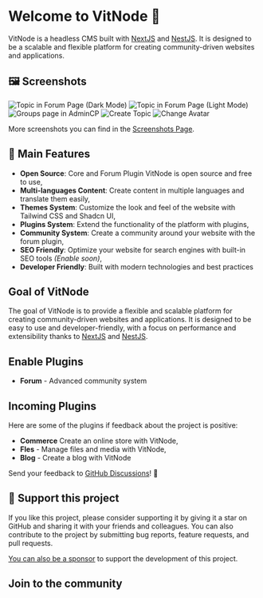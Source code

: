 

# Welcome to VitNode 👋

VitNode is a headless CMS built with [NextJS](https://nextjs.org/) and [NestJS](https://nestjs.com/). It is designed to be a scalable and flexible platform for creating community-driven websites and applications.

## 🖼️ Screenshots

<div className="flex flex-col gap-5 my-5">
  <Image src={image1} alt="Topic in Forum Page (Dark Mode)" />
  <Image src={image2} alt="Topic in Forum Page (Light Mode)" />
  <Image src={image12} alt="Groups page in AdminCP" />
  <Image src={image8} alt="Create Topic" />
  <Image src={image3} alt="Change Avatar" />
</div>

More screenshots you can find in the [Screenshots Page](/screenshots).

## 🎸 Main Features

- **Open Source**: Core and Forum Plugin VitNode is open source and free to use,
- **Multi-languages Content**: Create content in multiple languages and translate them easily,
- **Themes System**: Customize the look and feel of the website with Tailwind CSS and Shadcn UI,
- **Plugins System**: Extend the functionality of the platform with plugins,
- **Community System**: Create a community around your website with the forum plugin,
- **SEO Friendly**: Optimize your website for search engines with built-in SEO tools _(Enable soon)_,
- **Developer Friendly**: Built with modern technologies and best practices

## Goal of VitNode

The goal of VitNode is to provide a flexible and scalable platform for creating community-driven websites and applications. It is designed to be easy to use and developer-friendly, with a focus on performance and extensibility thanks to [NextJS](https://nextjs.org/) and [NestJS](https://nestjs.com/).

## Enable Plugins

- **Forum** - Advanced community system

## Incoming Plugins

Here are some of the plugins if feedback about the project is positive:

- **Commerce** Create an online store with VitNode,
- **Fles** - Manage files and media with VitNode,
- **Blog** - Create a blog with VitNode

Send your feedback to [GitHub Discussions](https://github.com/aXenDeveloper/vitnode/discussions)! 🚀

## 🫶 Support this project

If you like this project, please consider supporting it by giving it a star on GitHub and sharing it with your friends and colleagues. You can also contribute to the project by submitting bug reports, feature requests, and pull requests.

[You can also be a sponsor](https://github.com/sponsors/aXenDeveloper) to support the development of this project.

## Join to the community


<Cards>
  <Card title="GitHub" href="https://github.com/aXenDeveloper/vitnode/discussions" />
</Cards>
